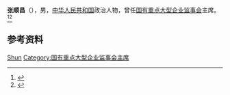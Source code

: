 '''张顺昌'''（{{bd|？|}}），男，[[中华人民共和国|中华人民共和国]]政治人物，曾任[[国有重点大型企业监事会|国有重点大型企业监事会]]主席。<ref>{{Cite web|url=http://www.china.com.cn/chinese/PI-c/3423.htm|title=国务院向国有重点大型企业派出监事会|author=|date=2000-08-18|publisher=新华社|language=|accessdate=|quote=|archive-date=2005-04-30|archive-url=https://web.archive.org/web/20050430095525/http://www.china.com.cn/chinese/PI-c/3423.htm|dead-url=no}}</ref><ref>{{Cite web|title=中华人民共和国国务院任免人员 2006年第7号国务院公报|url=http://www.gov.cn/gongbao/content/2006/content_219958.htm|accessdate=2021-02-11|work=中国政府网|archive-date=2017-02-19|archive-url=https://web.archive.org/web/20170219135123/http://www.gov.cn/gongbao/content/2006/content_219958.htm|dead-url=no}}</ref>

== 参考资料 ==
{{reflist}}

{{Authority control}}
{{DEFAULTSORT:Zhang张}}
[[Category:张姓|Shun]]
[[Category:国有重点大型企业监事会主席|Category:国有重点大型企业监事会主席]]

{{中国人物小作品}}